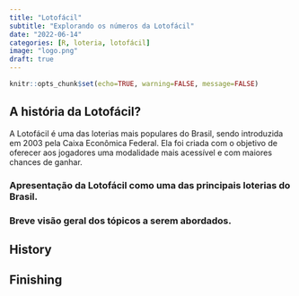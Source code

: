 ```yaml
---
title: "Lotofácil"
subtitle: "Explorando os números da Lotofácil"
date: "2022-06-14"
categories: [R, loteria, lotofácil]
image: "logo.png"
draft: true
---
```


```r
knitr::opts_chunk$set(echo=TRUE, warning=FALSE, message=FALSE)
```

## A história da Lotofácil?

A Lotofácil é uma das loterias mais populares do Brasil, sendo introduzida em 2003 pela Caixa Econômica Federal. Ela foi criada com o objetivo de oferecer aos jogadores uma modalidade mais acessível e com maiores chances de ganhar. 



### Apresentação da Lotofácil como uma das principais loterias do Brasil.

### Breve visão geral dos tópicos a serem abordados.



## History



## Finishing


